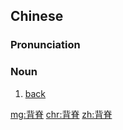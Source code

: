 ==Chinese==
{{zh-forms}}

===Pronunciation===
{{zh-pron
|m=bèijǐ
|c=bui3 zek3
|cat=n
}}

===Noun===
{{zh-noun}}

# {{lb|zh|literary|or|Cantonese|anatomy}} [[back]]

[[mg:背脊]]
[[chr:背脊]]
[[zh:背脊]]